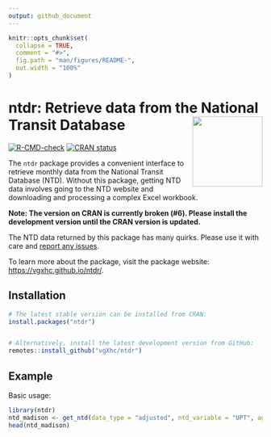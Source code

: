 ```yaml
---
output: github_document
---
```


<!-- README.md is generated from README.Rmd. Please edit that file -->

```r
knitr::opts_chunk$set(
  collapse = TRUE,
  comment = "#>",
  fig.path = "man/figures/README-",
  out.width = "100%"
)
```

# ntdr: Retrieve data from the National Transit Database <a href="https://vgxhc.github.io/ntdr/"><img src="man/figures/logo.png" align="right" height="139" /></a>


<!-- badges: start -->
[![R-CMD-check](https://github.com/vgXhc/ntdr/actions/workflows/R-CMD-check.yaml/badge.svg)](https://github.com/vgXhc/ntdr/actions/workflows/R-CMD-check.yaml)
[![CRAN status](https://www.r-pkg.org/badges/version/ntdr)](https://cran.r-project.org/package=ntdr)
<!-- badges: end -->

The `ntdr` package provides a convenient interface to retrieve monthly data from the National Transit Database (NTD). Without this package, getting NTD data involves going to the NTD website and downloading and processing a complex Excel workbook.

**Note: The version on CRAN is currently broken (#6). Please install the development version until the CRAN version is updated.**

The NTD data returned by this package has many quirks. Please use it with care and [report any issues](https://github.com/vgXhc/ntdr/issues). 

To learn more about the package, visit the package website: [https://vgxhc.github.io/ntdr/](https://vgxhc.github.io/ntdr/). 

## Installation

```r
# The latest stable version can be installed from CRAN:
install.packages("ntdr")


# Alternatively, install the latest development version from GitHub:
remotes::install_github("vgXhc/ntdr")
```



## Example

Basic usage:

```r
library(ntdr)
ntd_madison <- get_ntd(data_type = "adjusted", ntd_variable = "UPT", agency = "City of Madison", modes = "MB")
head(ntd_madison)
```
